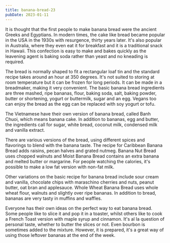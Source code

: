 ```yaml
---
title: banana-bread-23
pubDate: 2023-01-11
---
```


It is thought that the first people to make banana bread were the ancient Greeks and Egyptians. In modern times, the cake like bread became popular in the USA in the 1930s with resurgence, thirty years later. It's also popular in Australia, where they even eat it for breakfast and it is a traditional snack in Hawaii.  This confection is easy to make and bakes quickly as the leavening agent is baking soda rather than yeast and no kneading is required.

The bread is normally shaped to fit a rectangular loaf tin and the standard recipe takes around an hour at 350 degrees. It's not suited to storing at room temperature but it can be frozen for long periods. It can be made in a breadmaker, making it very convenient. The basic banana bread ingredients are three mashed, ripe bananas, flour, baking soda, salt, baking powder, butter or shortening, yogurt or buttermilk, sugar and an egg. Vegans too can enjoy the bread as the egg can be replaced with soy yogurt or tofu.

The Vietnamese have their own version of banana bread, called Banh Chuoi, which means banana cake. In addition to bananas, egg and butter, the ingredients call for sugar, white bread, coconut milk, condensed milk and vanilla extract. 

There are various versions of the bread, using different spices and flavorings to blend with the banana taste. The recipe for Caribbean Banana Bread adds raisins, pecan halves and grated nutmeg. Banana Nut Bread uses chopped walnuts and Moist Banana Bread contains an extra banana and melted butter or margarine. For people watching the calories, it's possible to make a low fat version with non-fat milk.

Other variations on the basic recipe for banana bread include sour cream and vanilla, chocolate chips with maraschino cherries and nuts, peanut butter, oat bran and applesauce. Whole Wheat Banana Bread uses whole wheat flour, walnuts and slightly over ripe bananas. In addition to bread, bananas are very tasty in muffins and waffles.

Everyone has their own ideas on the perfect way to eat banana bread. Some people like to slice it and pop it in a toaster, whilst others like to cook a French Toast version with maple syrup and cinnamon. It's al la question of personal taste, whether to butter the slices or not. Even bourbon is sometimes added to the mixture. However, it is prepared, it's a great way of using those leftover bananas at the end of the week.